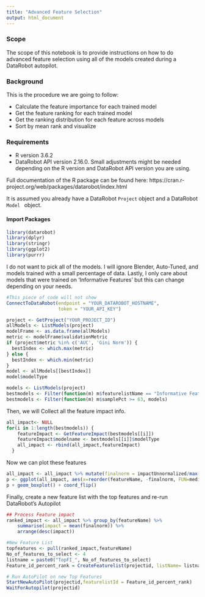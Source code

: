 ```yaml
---
title: "Advanced Feature Selection"
output: html_document
---
```


### Scope

The scope of this notebook is to provide instructions on how to do advanced feature selection using all of the models created during a DataRobot autopilot.

### Background

This is the procedure we are going to follow:

* Calculate the feature importance for each trained model
* Get the feature ranking for each trained model
* Get the ranking distribution for each feature across models
* Sort by mean rank and visualize

### Requirements

- R version 3.6.2
-  DataRobot API version 2.16.0. 
Small adjustments might be needed depending on the R version and DataRobot API version you are using.

Full documentation of the R package can be found here: https://cran.r-project.org/web/packages/datarobot/index.html

It is assumed you already have a DataRobot <code>Project</code> object and a DataRobot <code>Model </code> object.

#### Import Packages
```r
library(datarobot)
library(dplyr)
library(stringr)
library(ggplot2)
library(purrr)
```

I do not want to pick all of the models. I will ignore Blender, Auto-Tuned, and models trained with a small percentage of data. Lastly, I only care about models that were trained on 'Informative Features' but this can change depending on your needs.

```r
#This piece of code will not show
ConnectToDataRobot(endpoint = "YOUR_DATAROBOT_HOSTNAME", 
                   token = "YOUR_API_KEY")

project <- GetProject("YOUR_PROJECT_ID")
allModels <- ListModels(project)
modelFrame <- as.data.frame(allModels)
metric <- modelFrame$validationMetric
if (project$metric %in% c('AUC', 'Gini Norm')) {
  bestIndex <- which.max(metric)
} else {
  bestIndex <- which.min(metric)
}
model <- allModels[[bestIndex]]
model$modelType
```

```r
models <- ListModels(project)
bestmodels <- Filter(function(m) m$featurelistName == "Informative Features" & m$samplePct >= 64 &  m$samplePct <= 80 & !str_detect(m$modelType, 'Blender') & !str_detect(m$modelType, 'Auto-Tuned') , models)
bestmodels <- Filter(function(m) m$samplePct >= 63, models)
```

Then, we will Collect all the feature impact info.

```r
all_impact<- NULL
for(i in 1:length(bestmodels)) {  
    featureImpact <- GetFeatureImpact(bestmodels[[i]])
    featureImpact$modelname <- bestmodels[[i]]$modelType
    all_impact <- rbind(all_impact,featureImpact)
  }
```

Now we can plot these features

```r
all_impact <- all_impact %>% mutate(finalnorm = impactUnnormalized/max(impactUnnormalized))
p <- ggplot(all_impact, aes(x=reorder(featureName, -finalnorm, FUN=median), y=finalnorm))
p + geom_boxplot() + coord_flip()
```

Finally, create a new feature list with the top features and re-run DataRobot's Autopilot

```r
## Process Feature impact
ranked_impact <- all_impact %>% group_by(featureName) %>% 
    summarise(impact = mean(finalnorm)) %>% 
    arrange(desc(impact))

#New Feature List
topfeatures <- pull(ranked_impact,featureName)
No_of_features_to_select <- 4
listname = paste0("TopFI_", No_of_features_to_select)
Feature_id_percent_rank = CreateFeaturelist(projectid, listName= listname , featureNames = topfeatures[1:No_of_features_to_select])$featurelistId

# Run AutoPilot on new Top Features
StartNewAutoPilot(projectid,featurelistId = Feature_id_percent_rank)
WaitForAutopilot(projectid)
```